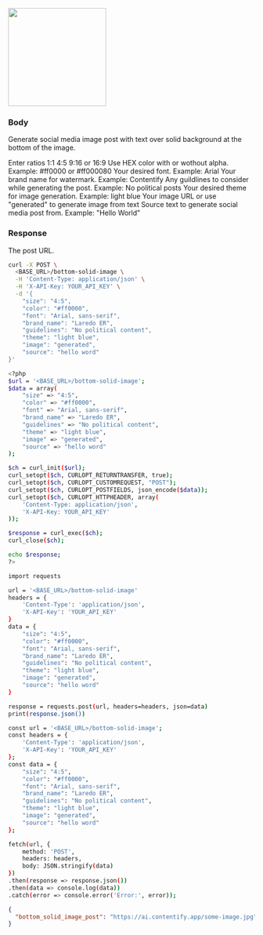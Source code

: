 <img height="200" src="https://mintlify.s3-us-west-1.amazonaws.com/contentify/images/bottom-solid-image.png" className="rounded-xl"/>

### Body

Generate social media image post with text over solid background at the bottom of the image.

<ParamField body="size" type="string">
  Enter ratios 1:1 4:5 9:16 or 16:9
</ParamField>

<ParamField body="color" type="string">
  Use HEX color with or wothout alpha. Example: #ff0000 or #ff000080
</ParamField>

<ParamField body="font" type="string">
  Your desired font. Example: Arial
</ParamField>

<ParamField body="brand_name" type="string">
  Your brand name for watermark. Example: Contentify
</ParamField>

<ParamField body="guildlines" type="string">
  Any guildlines to consider while generating the post. Example: No political posts
</ParamField>

<ParamField body="theme" type="string">
  Your desired theme for image generation. Example: light blue
</ParamField>

<ParamField body="image" type="string">
  Your image URL or use "generated" to generate image from text
</ParamField>

<ParamField body="source" type="string">
  Source text to generate social media post from. Example: "Hello World"
</ParamField>


### Response

<ResponseField name="bottom_solid_image_post" type="string">
  The post URL.
</ResponseField>

<RequestExample>


```bash cURL
curl -X POST \
  <BASE_URL>/bottom-solid-image \
  -H 'Content-Type: application/json' \
  -H 'X-API-Key: YOUR_API_KEY' \
  -d '{
    "size": "4:5",
    "color": "#ff0000",
    "font": "Arial, sans-serif",
    "brand_name": "Laredo ER",
    "guidelines": "No political content",
    "theme": "light blue",
    "image": "generated",
    "source": "hello word"
}'

```

```bash PHP
<?php
$url = '<BASE_URL>/bottom-solid-image';
$data = array(
    "size" => "4:5",
    "color" => "#ff0000",
    "font" => "Arial, sans-serif",
    "brand_name" => "Laredo ER",
    "guidelines" => "No political content",
    "theme" => "light blue",
    "image" => "generated",
    "source" => "hello word"
);

$ch = curl_init($url);
curl_setopt($ch, CURLOPT_RETURNTRANSFER, true);
curl_setopt($ch, CURLOPT_CUSTOMREQUEST, "POST");
curl_setopt($ch, CURLOPT_POSTFIELDS, json_encode($data));
curl_setopt($ch, CURLOPT_HTTPHEADER, array(
    'Content-Type: application/json',
    'X-API-Key: YOUR_API_KEY'
));

$response = curl_exec($ch);
curl_close($ch);

echo $response;
?>

```

```bash Python
import requests

url = '<BASE_URL>/bottom-solid-image'
headers = {
    'Content-Type': 'application/json',
    'X-API-Key': 'YOUR_API_KEY'
}
data = {
    "size": "4:5",
    "color": "#ff0000",
    "font": "Arial, sans-serif",
    "brand_name": "Laredo ER",
    "guidelines": "No political content",
    "theme": "light blue",
    "image": "generated",
    "source": "hello word"
}

response = requests.post(url, headers=headers, json=data)
print(response.json())

```

```bash JavaScript
const url = '<BASE_URL>/bottom-solid-image';
const headers = {
    'Content-Type': 'application/json',
    'X-API-Key': 'YOUR_API_KEY'
};
const data = {
    "size": "4:5",
    "color": "#ff0000",
    "font": "Arial, sans-serif",
    "brand_name": "Laredo ER",
    "guidelines": "No political content",
    "theme": "light blue",
    "image": "generated",
    "source": "hello word"
};

fetch(url, {
    method: 'POST',
    headers: headers,
    body: JSON.stringify(data)
})
.then(response => response.json())
.then(data => console.log(data))
.catch(error => console.error('Error:', error));

```

</RequestExample>

<ResponseExample>

```json Response
{
  "bottom_solid_image_post": "https://ai.contentify.app/some-image.jpg",
}
```

</ResponseExample>